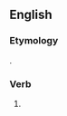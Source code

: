 ==English==

===Etymology===
{{suffix|en|get|est|nocat=1}}.

===Verb===
{{head|en|verb form}}

# {{en-archaic second-person singular of|get|lang=en}}